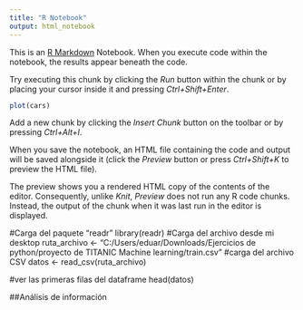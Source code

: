 ---
title: "R Notebook"
output: html_notebook
---

This is an [R Markdown](http://rmarkdown.rstudio.com) Notebook. When you execute code within the notebook, the results appear beneath the code. 

Try executing this chunk by clicking the *Run* button within the chunk or by placing your cursor inside it and pressing *Ctrl+Shift+Enter*. 

```{r}
plot(cars)
```

Add a new chunk by clicking the *Insert Chunk* button on the toolbar or by pressing *Ctrl+Alt+I*.

When you save the notebook, an HTML file containing the code and output will be saved alongside it (click the *Preview* button or press *Ctrl+Shift+K* to preview the HTML file).

The preview shows you a rendered HTML copy of the contents of the editor. Consequently, unlike *Knit*, *Preview* does not run any R code chunks. Instead, the output of the chunk when it was last run in the editor is displayed.

#Carga del paquete "readr"
library(readr)
#Carga del archivo desde mi desktop
ruta_archivo <- "C:/Users/eduar/Downloads/Ejercicios de python/proyecto de TITANIC Machine learning/train.csv"
#carga del archivo CSV
datos <- read_csv(ruta_archivo)

#ver las primeras filas del dataframe
head(datos)



##Análisis de información

















































